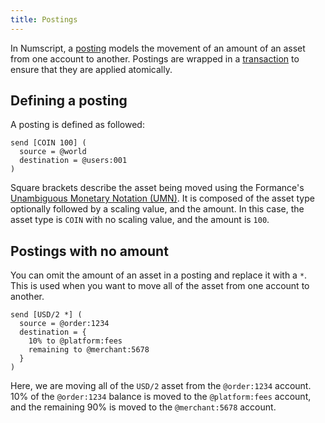 ```yaml
---
title: Postings
---
```


In Numscript, a [posting](/v1.10/ledger/reference/transactions#postings) models the movement of an amount of an asset from one account to another. Postings are wrapped in a [transaction](/v1.10/ledger/reference/transactions#transactions-1) to ensure that they are applied atomically.

## Defining a posting

A posting is defined as followed:

```numscript
send [COIN 100] (
  source = @world
  destination = @users:001
)
```

Square brackets describe the asset being moved using the Formance's [Unambiguous Monetary Notation (UMN)](/v1.10/stack/unambiguous-monetary-notation). It is composed of the asset type optionally followed by a scaling value, and the amount. In this case, the asset type is `COIN` with no scaling value, and the amount is `100`.

## Postings with no amount

You can omit the amount of an asset in a posting and replace it with a `*`. This is used when you want to move all of the asset from one account to another.

```numscript
send [USD/2 *] (
  source = @order:1234
  destination = {
    10% to @platform:fees
    remaining to @merchant:5678
  }
)
```

Here, we are moving all of the `USD/2` asset from the `@order:1234` account. 10% of the `@order:1234` balance is moved to the `@platform:fees` account, and the remaining 90% is moved to the `@merchant:5678` account.
